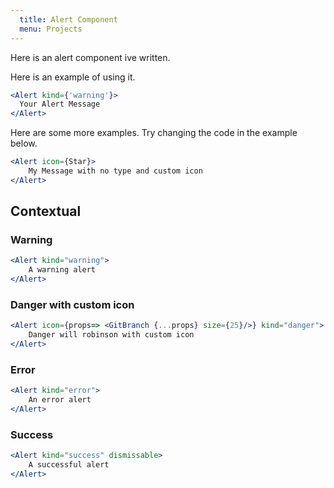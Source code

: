 ```yaml
---
  title: Alert Component
  menu: Projects
---
```






Here is an alert component ive written.

Here is an example of using it.

```jsx
<Alert kind={'warning'}>
  Your Alert Message
</Alert>
```

Here are some more examples.
Try changing the code in the example below.

```jsx live=true
<Alert icon={Star}>
    My Message with no type and custom icon
</Alert>
```

## Contextual    


### Warning 

```jsx live=true
<Alert kind="warning">
    A warning alert
</Alert>
```

### Danger with custom icon

```jsx live=true
<Alert icon={props=> <GitBranch {...props} size={25}/>} kind="danger">
    Danger will robinson with custom icon
</Alert>
```

### Error

```jsx live=true
<Alert kind="error">
    An error alert
</Alert>
```

### Success 

```jsx live=true
<Alert kind="success" dismissable>
    A successful alert
</Alert>
```

